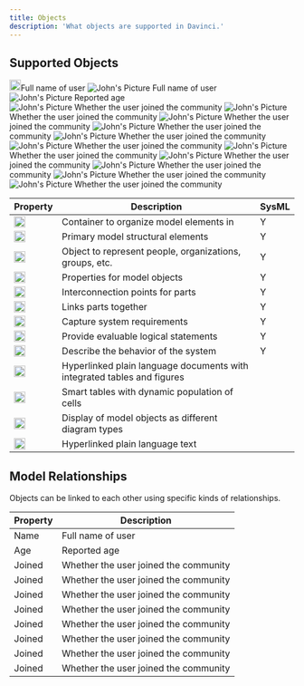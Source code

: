 ```yaml
---
title: Objects
description: 'What objects are supported in Davinci.'
---
```


## Supported Objects
 <img height="20" noZoom src="/images/objecticons/package.svg" />Full name of user 
 ![John's Picture](/images/objecticons/package.svg)      Full name of user                     
 ![John's Picture](/images/objecticons/part.svg)         Reported age                          
 ![John's Picture](/images/objecticons/attribute.svg)    Whether the user joined the community 
 ![John's Picture](/images/objecticons/connection.svg)   Whether the user joined the community 
 ![John's Picture](/images/objecticons/constraint.svg)   Whether the user joined the community 
 ![John's Picture](/images/objecticons/action.svg)       Whether the user joined the community 
 ![John's Picture](/images/objecticons/entity.svg)       Whether the user joined the community 
 ![John's Picture](/images/objecticons/port.svg)         Whether the user joined the community 
 ![John's Picture](/images/objecticons/requirement.svg)  Whether the user joined the community 
 ![John's Picture](/images/objecticons/table.svg)        Whether the user joined the community 
 ![John's Picture](/images/objecticons/figure.svg)       Whether the user joined the community 
 ![John's Picture](/images/objecticons/text.svg)         Whether the user joined the community 
 ![John's Picture](/images/objecticons/document.svg)     Whether the user joined the community 


| Property                                               | Description                           | SysML |
| -----------------------------------------------------  | ------------------------------------- | ----- |
| <img height="20" noZoom src="/images/objecticons/package.svg" /> | Container to organize model elements in |Y|
| <img height="20" noZoom src="/images/objecticons/part.svg" />    | Primary model structural elements       | Y |
| <img height="20" noZoom src="/images/objecticons/entity.svg" />       | Object to represent people, organizations, groups, etc. | Y |
| <img height="20" noZoom src="/images/objecticons/attribute.svg" />   | Properties for model objects | Y |
| <img height="20" noZoom src="/images/objecticons/port.svg" /> | Interconnection points for parts | Y |
| <img height="20" noZoom src="/images/objecticons/connection.svg" />  | Links parts together | Y |
| <img height="20" noZoom src="/images/objecticons/requirement.svg" />     | Capture system requirements | Y |
| <img height="20" noZoom src="/images/objecticons/constraint.svg" />      | Provide evaluable logical statements | Y |
| <img height="20" noZoom src="/images/objecticons/action.svg" />        | Describe the behavior of the system | Y |
| <img height="20" noZoom src="/images/objecticons/document.svg" />       | Hyperlinked plain language documents with integrated tables and figures |  |
| <img height="20" noZoom src="/images/objecticons/table.svg" />  | Smart tables with dynamic population of cells |  |
| <img height="20" noZoom src="/images/objecticons/figure.svg" />       | Display of model objects as different diagram types |  |
| <img height="20" noZoom src="/images/objecticons/text.svg" />     | Hyperlinked plain language text |  |



## Model Relationships

Objects can be linked to each other using specific kinds of relationships.

| Property | Description                           |
| -------- | ------------------------------------- |
| Name     | Full name of user                     |
| Age      | Reported age                          |
| Joined   | Whether the user joined the community |
| Joined   | Whether the user joined the community |
| Joined   | Whether the user joined the community |
| Joined   | Whether the user joined the community |
| Joined   | Whether the user joined the community |
| Joined   | Whether the user joined the community |
| Joined   | Whether the user joined the community |
| Joined   | Whether the user joined the community |
